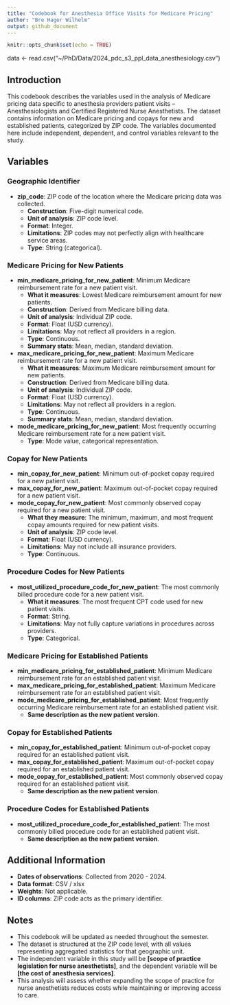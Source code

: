 ---
title: "Codebook for Anesthesia Office Visits for Medicare Pricing"
author: "Bre Hager Wilhelm"
output: github_document
---

```{r setup, include=FALSE}
knitr::opts_chunk$set(echo = TRUE)
```
data <- read.csv("~/PhD/Data/2024_pdc_s3_ppl_data_anesthesiology.csv")

## Introduction
This codebook describes the variables used in the analysis of Medicare pricing data specific to anesthesia providers patient visits -- Anesthesiologists and Certified Registered Nurse Anesthetists. The dataset contains information on Medicare pricing and copays for new and established patients, categorized by ZIP code. The variables documented here include independent, dependent, and control variables relevant to the study.

## Variables

### Geographic Identifier
- **zip_code**: ZIP code of the location where the Medicare pricing data was collected.
  - **Construction**: Five-digit numerical code.
  - **Unit of analysis**: ZIP code level.
  - **Format**: Integer.
  - **Limitations**: ZIP codes may not perfectly align with healthcare service areas.
  - **Type**: String (categorical).

### Medicare Pricing for New Patients
- **min_medicare_pricing_for_new_patient**: Minimum Medicare reimbursement rate for a new patient visit.
  - **What it measures**: Lowest Medicare reimbursement amount for new patients.
  - **Construction**: Derived from Medicare billing data.
  - **Unit of analysis**: Individual ZIP code.
  - **Format**: Float (USD currency).
  - **Limitations**: May not reflect all providers in a region.
  - **Type**: Continuous.
  - **Summary stats**: Mean, median, standard deviation.

- **max_medicare_pricing_for_new_patient**: Maximum Medicare reimbursement rate for a new patient visit.
  - **What it measures**: Maximum Medicare reimbursement amount for new patients.
  - **Construction**: Derived from Medicare billing data.
  - **Unit of analysis**: Individual ZIP code.
  - **Format**: Float (USD currency).
  - **Limitations**: May not reflect all providers in a region.
  - **Type**: Continuous.
  - **Summary stats**: Mean, median, standard deviation.

- **mode_medicare_pricing_for_new_patient**: Most frequently occurring Medicare reimbursement rate for a new patient visit.
  - **Type**: Mode value, categorical representation.

### Copay for New Patients
- **min_copay_for_new_patient**: Minimum out-of-pocket copay required for a new patient visit.
- **max_copay_for_new_patient**: Maximum out-of-pocket copay required for a new patient visit.
- **mode_copay_for_new_patient**: Most commonly observed copay required for a new patient visit.
  - **What they measure**: The minimum, maximum, and most frequent copay amounts required for new patient visits.
  - **Unit of analysis**: ZIP code level.
  - **Format**: Float (USD currency).
  - **Limitations**: May not include all insurance providers.
  - **Type**: Continuous.

### Procedure Codes for New Patients
- **most_utilized_procedure_code_for_new_patient**: The most commonly billed procedure code for a new patient visit.
  - **What it measures**: The most frequent CPT code used for new patient visits.
  - **Format**: String.
  - **Limitations**: May not fully capture variations in procedures across providers.
  - **Type**: Categorical.

### Medicare Pricing for Established Patients
- **min_medicare_pricing_for_established_patient**: Minimum Medicare reimbursement rate for an established patient visit.
- **max_medicare_pricing_for_established_patient**: Maximum Medicare reimbursement rate for an established patient visit.
- **mode_medicare_pricing_for_established_patient**: Most frequently occurring Medicare reimbursement rate for an established patient visit.
  - **Same description as the new patient version**.

### Copay for Established Patients
- **min_copay_for_established_patient**: Minimum out-of-pocket copay required for an established patient visit.
- **max_copay_for_established_patient**: Maximum out-of-pocket copay required for an established patient visit.
- **mode_copay_for_established_patient**: Most commonly observed copay required for an established patient visit.
  - **Same description as the new patient version**.

### Procedure Codes for Established Patients
- **most_utilized_procedure_code_for_established_patient**: The most commonly billed procedure code for an established patient visit.
  - **Same description as the new patient version**.
 
## Additional Information
- **Dates of observations**: Collected from 2020 - 2024.
- **Data format**: CSV / xlsx
- **Weights**: Not applicable.
- **ID columns**: ZIP code acts as the primary identifier.

## Notes
- This codebook will be updated as needed throughout the semester.
- The dataset is structured at the ZIP code level, with all values representing aggregated statistics for that geographic unit.
- The independent variable in this study will be **[scope of practice legislation for nurse anesthetists]**, and the dependent variable will be **[the cost of anesthesia services]**.
- This analysis will assess whether expanding the scope of practice for nurse anesthetists reduces costs while maintaining or improving access to care.





